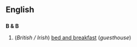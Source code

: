 ==English==
==={{initialism}}===
'''B & B'''

#(''British / Irish'') [[bed and breakfast]] (''guesthouse'')